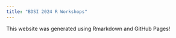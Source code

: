 ```yaml
---
title: "BDSI 2024 R Workshops"
---
```


This website was generated using Rmarkdown and GitHub Pages!